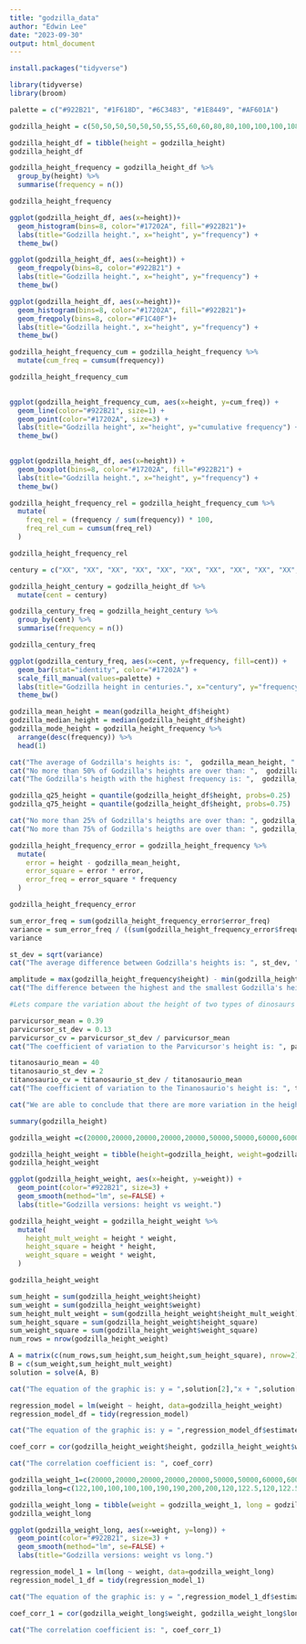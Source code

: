 ```yaml
---
title: "godzilla_data"
author: "Edwin Lee"
date: "2023-09-30"
output: html_document
---
```


```r

install.packages("tidyverse")

```

```r

library(tidyverse)
library(broom)

```


```r

palette = c("#922B21", "#1F618D", "#6C3483", "#1E8449", "#AF601A")

```


```r

godzilla_height = c(50,50,50,50,50,50,55,55,60,60,80,80,100,100,100,108,118.5,318)

```

```r

godzilla_height_df = tibble(height = godzilla_height)
godzilla_height_df

```

```r

godzilla_height_frequency = godzilla_height_df %>% 
  group_by(height) %>% 
  summarise(frequency = n())

godzilla_height_frequency

```

```r

ggplot(godzilla_height_df, aes(x=height))+ 
  geom_histogram(bins=8, color="#17202A", fill="#922B21")+
  labs(title="Godzilla height.", x="height", y="frequency") + 
  theme_bw()

```

```r

ggplot(godzilla_height_df, aes(x=height)) + 
  geom_freqpoly(bins=8, color="#922B21") +
  labs(title="Godzilla height.", x="height", y="frequency") + 
  theme_bw()

```

```r

ggplot(godzilla_height_df, aes(x=height))+ 
  geom_histogram(bins=8, color="#17202A", fill="#922B21")+
  geom_freqpoly(bins=8, color="#F1C40F")+
  labs(title="Godzilla height.", x="height", y="frequency") +
  theme_bw()

```

```r

godzilla_height_frequency_cum = godzilla_height_frequency %>% 
  mutate(cum_freq = cumsum(frequency))

godzilla_height_frequency_cum
  
```
```r

ggplot(godzilla_height_frequency_cum, aes(x=height, y=cum_freq)) +
  geom_line(color="#922B21", size=1) +
  geom_point(color="#17202A", size=3) +
  labs(title="Godzilla height", x="height", y="cumulative frequency") +
  theme_bw()
  
```

```r

ggplot(godzilla_height_df, aes(x=height)) + 
  geom_boxplot(bins=8, color="#17202A", fill="#922B21") +
  labs(title="Godzilla height.", x="height", y="frequency") +
  theme_bw()

```

```r

godzilla_height_frequency_rel = godzilla_height_frequency_cum %>% 
  mutate(
    freq_rel = (frequency / sum(frequency)) * 100,
    freq_rel_cum = cumsum(freq_rel)
  )

godzilla_height_frequency_rel

```

```r

century = c("XX", "XX", "XX", "XX", "XX", "XX", "XX", "XX", "XX", "XX", "XX", "XXI", "XXI", "XXI", "XXI", "XXI", "XXI", "XXI")

godzilla_height_century = godzilla_height_df %>% 
  mutate(cent = century)

godzilla_century_freq = godzilla_height_century %>% 
  group_by(cent) %>% 
  summarise(frequency = n())

godzilla_century_freq

```

```r

ggplot(godzilla_century_freq, aes(x=cent, y=frequency, fill=cent)) +
  geom_bar(stat="identity", color="#17202A") +
  scale_fill_manual(values=palette) +
  labs(title="Godzilla height in centuries.", x="century", y="frequency") +
  theme_bw() 

```

```r

godzilla_mean_height = mean(godzilla_height_df$height)
godzilla_median_height = median(godzilla_height_df$height)
godzilla_mode_height = godzilla_height_frequency %>% 
  arrange(desc(frequency)) %>% 
  head(1)

cat("The average of Godzilla's heights is: ",  godzilla_mean_height, " meters. \n")
cat("No more than 50% of Godzilla's heights are over than: ",  godzilla_median_height, " meters. \n")
cat("The Godzilla's heigth with the highest frequency is: ",  godzilla_mode_height$height, " meters. \n")

```

```r

godzilla_q25_height = quantile(godzilla_height_df$height, probs=0.25)
godzilla_q75_height = quantile(godzilla_height_df$height, probs=0.75)

cat("No more than 25% of Godzilla's heigths are over than: ", godzilla_q25_height, " meters. \n")
cat("No more than 75% of Godzilla's heigths are over than: ", godzilla_q75_height, " meters. \n")

```

```r

godzilla_height_frequency_error = godzilla_height_frequency %>% 
  mutate(
    error = height - godzilla_mean_height,
    error_square = error * error,
    error_freq = error_square * frequency
  )

godzilla_height_frequency_error

```
```r

sum_error_freq = sum(godzilla_height_frequency_error$error_freq)
variance = sum_error_freq / ((sum(godzilla_height_frequency_error$frequency) - 1))
variance

```

```r

st_dev = sqrt(variance)
cat("The average difference between Godzilla's heights is: ", st_dev, " meters. \n")

```

```r

amplitude = max(godzilla_height_frequency$height) - min(godzilla_height_frequency$height)
cat("The difference between the highest and the smallest Godzilla's height is: ", amplitude, " meters. \n")

```


```r

#Lets compare the variation about the height of two types of dinosaurs having in mind the next data:

parvicursor_mean = 0.39
parvicursor_st_dev = 0.13
parvicursor_cv = parvicursor_st_dev / parvicursor_mean
cat("The coefficient of variation to the Parvicursor's height is: ", parvicursor_cv, "\n")

titanosaurio_mean = 40
titanosaurio_st_dev = 2
titanosaurio_cv = titanosaurio_st_dev / titanosaurio_mean
cat("The coefficient of variation to the Tinanosaurio's height is: ", titanosaurio_cv, "\n")

cat("We are able to conclude that there are more variation in the heights of the Parvicursor.")

```

```r

summary(godzilla_height)

```


```r

godzilla_weight =c(20000,20000,20000,20000,20000,50000,50000,60000,60000,500,25000,30000,25000,55000,55000,92000,10000,100000)

godzilla_height_weight = tibble(height=godzilla_height, weight=godzilla_weight)
godzilla_height_weight

```

```r

ggplot(godzilla_height_weight, aes(x=height, y=weight)) + 
  geom_point(color="#922B21", size=3) +
  geom_smooth(method="lm", se=FALSE) +
  labs(title="Godzilla versions: height vs weight.")

```

```r

godzilla_height_weight = godzilla_height_weight %>% 
  mutate(
    height_mult_weight = height * weight,
    height_square = height * height,
    weight_square = weight * weight,
  )

godzilla_height_weight

```

```r

sum_height = sum(godzilla_height_weight$height)
sum_weight = sum(godzilla_height_weight$weight)
sum_height_mult_weight = sum(godzilla_height_weight$height_mult_weight)
sum_height_square = sum(godzilla_height_weight$height_square)
sum_weight_square = sum(godzilla_height_weight$weight_square)
num_rows = nrow(godzilla_height_weight)

A = matrix(c(num_rows,sum_height,sum_height,sum_height_square), nrow=2)
B = c(sum_weight,sum_height_mult_weight)
solution = solve(A, B)

cat("The equation of the graphic is: y = ",solution[2],"x + ",solution[1])

```

```r

regression_model = lm(weight ~ height, data=godzilla_height_weight)
regression_model_df = tidy(regression_model)

cat("The equation of the graphic is: y = ",regression_model_df$estimate[2],"x + ",regression_model_df$estimate[1])

```

```r

coef_corr = cor(godzilla_height_weight$height, godzilla_height_weight$weight)

cat("The correlation coefficient is: ", coef_corr)

```

```r

godzilla_weight_1=c(20000,20000,20000,20000,20000,50000,50000,60000,60000,500,25000,30000,25000,55000,55000,92000)
godzilla_long=c(122,100,100,100,100,190,190,200,200,120,122.5,120,122.5,200,274,333)

godzilla_weight_long = tibble(weight = godzilla_weight_1, long = godzilla_long)
godzilla_weight_long

```

```r

ggplot(godzilla_weight_long, aes(x=weight, y=long)) + 
  geom_point(color="#922B21", size=3) +
  geom_smooth(method="lm", se=FALSE) +
  labs(title="Godzilla versions: weight vs long.")

```


```r

regression_model_1 = lm(long ~ weight, data=godzilla_weight_long)
regression_model_1_df = tidy(regression_model_1)

cat("The equation of the graphic is: y = ",regression_model_1_df$estimate[2],"x + ",regression_model_1_df$estimate[1])

```

```r

coef_corr_1 = cor(godzilla_weight_long$weight, godzilla_weight_long$long)

cat("The correlation coefficient is: ", coef_corr_1)

```


